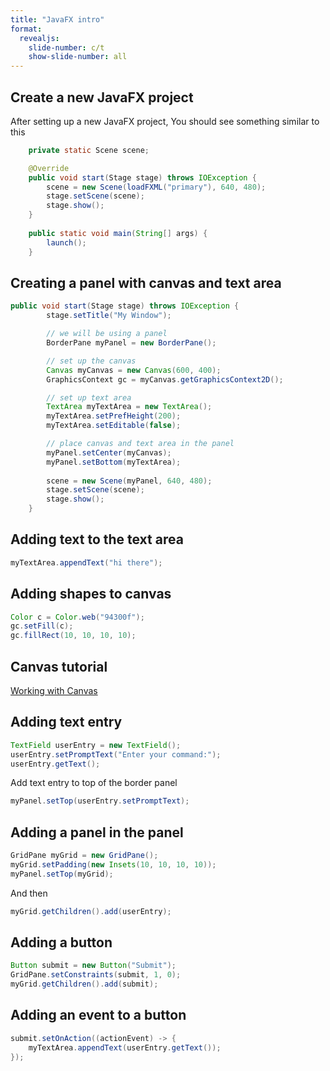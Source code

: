 ```yaml
---
title: "JavaFX intro"
format:
  revealjs:
    slide-number: c/t
    show-slide-number: all
---
```


## Create a new JavaFX project

After setting up a new JavaFX project, You should see something similar to this

```java
    private static Scene scene;

    @Override
    public void start(Stage stage) throws IOException {
        scene = new Scene(loadFXML("primary"), 640, 480);
        stage.setScene(scene);
        stage.show();
    }
    
    public static void main(String[] args) {
        launch();
    }
```

## Creating a panel with canvas and text area

```java
public void start(Stage stage) throws IOException {
        stage.setTitle("My Window");

        // we will be using a panel
        BorderPane myPanel = new BorderPane();

        // set up the canvas
        Canvas myCanvas = new Canvas(600, 400);
        GraphicsContext gc = myCanvas.getGraphicsContext2D();

        // set up text area
        TextArea myTextArea = new TextArea();
        myTextArea.setPrefHeight(200);
        myTextArea.setEditable(false);

        // place canvas and text area in the panel
        myPanel.setCenter(myCanvas);
        myPanel.setBottom(myTextArea);
        
        scene = new Scene(myPanel, 640, 480);
        stage.setScene(scene);
        stage.show();
    }
```

## Adding text to the text area

```java
myTextArea.appendText("hi there");
```

## Adding shapes to canvas

```java
Color c = Color.web("94300f");
gc.setFill(c);
gc.fillRect(10, 10, 10, 10);
```

## Canvas tutorial

[Working with Canvas](https://docs.oracle.com/javafx/2/canvas/jfxpub-canvas.htm)

## Adding text entry

```java
TextField userEntry = new TextField();
userEntry.setPromptText("Enter your command:");
userEntry.getText();
```

Add text entry to top of the border panel

```java
myPanel.setTop(userEntry.setPromptText);
```

## Adding a panel in the panel

```java
GridPane myGrid = new GridPane();
myGrid.setPadding(new Insets(10, 10, 10, 10));
myPanel.setTop(myGrid);
```

And then

```java
myGrid.getChildren().add(userEntry);
```

## Adding a button

```java
Button submit = new Button("Submit");
GridPane.setConstraints(submit, 1, 0);
myGrid.getChildren().add(submit);
```

## Adding an event to a button

```java
submit.setOnAction((actionEvent) -> {
    myTextArea.appendText(userEntry.getText());
});
```

